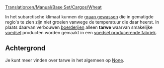 [[Translation:en/Manual/Base Set/Cargos/Wheat]]

{{nl/Manual/Base Set/Cargos/Vracht|name=Tarwe
|image=en/Manual/Base Set/Cargos/Grain.png
|geproduceerd=[[nl/Manual/Base Set/Industries/Boerderij|Boerderij]]
|geaccepteerd=[[nl/Voedsel producerende fabriek|Voedsel producerende fabriek]]
}}

In het subarctische klimaat kunnen de [[nl/Manual/Base Set/Cargos/Graan|graan gewassen]] die in gematigde regio's te zien zijn niet groeien vanwege de temperatuur die daar heerst. In plaats daarvan verbouwen  [[nl/Manual/Base Set/Industries/Boerderij|boerderijen]] alleen '''tarwe''' waarvan smakelijke [[nl/Manual/Base Set/Cargos/Voedsel|voedsel]] producten worden gemaakt in een [[nl/Voedsel producerende fabriek|voedsel producerende fabriek]].

==Achtergrond==
Je kunt meer vinden over tarwe in het algemeen op [https://www.wikipedia.org/wiki/Wheat None].